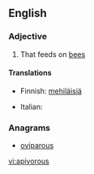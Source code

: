 ==English==

===Adjective===
{{en-adj}}

# That feeds on [[bee]]s

====Translations====
{{trans-top|that feeds on bees}}
* Finnish: [[mehiläinen|mehiläisiä]] {{t+|fi|syövä}}
{{trans-mid}}
* Italian: {{t-|it|apivoro}}
{{trans-bottom}}

===Anagrams===
* [[oviparous#English|oviparous]]

[[vi:apivorous]]